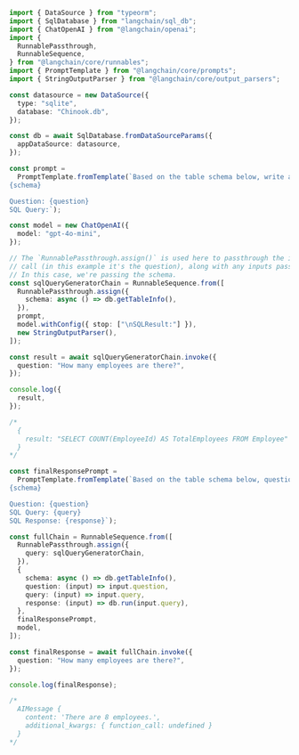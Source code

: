 ```typescript
import { DataSource } from "typeorm";
import { SqlDatabase } from "langchain/sql_db";
import { ChatOpenAI } from "@langchain/openai";
import {
  RunnablePassthrough,
  RunnableSequence,
} from "@langchain/core/runnables";
import { PromptTemplate } from "@langchain/core/prompts";
import { StringOutputParser } from "@langchain/core/output_parsers";

const datasource = new DataSource({
  type: "sqlite",
  database: "Chinook.db",
});

const db = await SqlDatabase.fromDataSourceParams({
  appDataSource: datasource,
});

const prompt =
  PromptTemplate.fromTemplate(`Based on the table schema below, write a SQL query that would answer the user's question:
{schema}

Question: {question}
SQL Query:`);

const model = new ChatOpenAI({
  model: "gpt-4o-mini",
});

// The `RunnablePassthrough.assign()` is used here to passthrough the input from the `.invoke()`
// call (in this example it's the question), along with any inputs passed to the `.assign()` method.
// In this case, we're passing the schema.
const sqlQueryGeneratorChain = RunnableSequence.from([
  RunnablePassthrough.assign({
    schema: async () => db.getTableInfo(),
  }),
  prompt,
  model.withConfig({ stop: ["\nSQLResult:"] }),
  new StringOutputParser(),
]);

const result = await sqlQueryGeneratorChain.invoke({
  question: "How many employees are there?",
});

console.log({
  result,
});

/*
  {
    result: "SELECT COUNT(EmployeeId) AS TotalEmployees FROM Employee"
  }
*/

const finalResponsePrompt =
  PromptTemplate.fromTemplate(`Based on the table schema below, question, sql query, and sql response, write a natural language response:
{schema}

Question: {question}
SQL Query: {query}
SQL Response: {response}`);

const fullChain = RunnableSequence.from([
  RunnablePassthrough.assign({
    query: sqlQueryGeneratorChain,
  }),
  {
    schema: async () => db.getTableInfo(),
    question: (input) => input.question,
    query: (input) => input.query,
    response: (input) => db.run(input.query),
  },
  finalResponsePrompt,
  model,
]);

const finalResponse = await fullChain.invoke({
  question: "How many employees are there?",
});

console.log(finalResponse);

/*
  AIMessage {
    content: 'There are 8 employees.',
    additional_kwargs: { function_call: undefined }
  }
*/
```